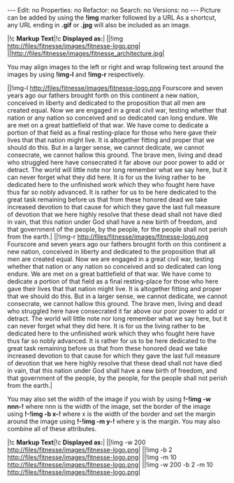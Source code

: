 ---
Edit: no
Properties: no
Refactor: no
Search: no
Versions: no
---
Picture can be added by using the '''!img''' marker followed by a URL
As a shortcut, any URL ending in '''.gif''' or '''.jpg''' will also be included as an image.

|!c '''Markup Text'''|!c '''Displayed as:'''|
|{{{!img http://files/fitnesse/images/fitnesse-logo.png}}}|!img http://files/fitnesse/images/fitnesse-logo.png|
|{{{http://files/fitnesse/images/fitnesse_architecture.jpg}}}|http://files/fitnesse/images/fitnesse_architecture.jpg|

You may align images to the left or right and wrap following text around the images by using '''!img-l''' and '''!img-r''' respectively.

|{{{!img-l (Gettysburg address)}}}|!img-l http://files/fitnesse/images/fitnesse-logo.png Fourscore and seven years ago our fathers brought forth on this continent a new nation, conceived in liberty and dedicated to the proposition that all men are created equal. Now we are engaged in a great civil war, testing whether that nation or any nation so conceived and so dedicated can long endure. We are met on a great battlefield of that war. We have come to dedicate a portion of that field as a final resting-place for those who here gave their lives that that nation might live. It is altogether fitting and proper that we should do this. But in a larger sense, we cannot dedicate, we cannot consecrate, we cannot hallow this ground. The brave men, living and dead who struggled here have consecrated it far above our poor power to add or detract. The world will little note nor long remember what we say here, but it can never forget what they did here. It is for us the living rather to be dedicated here to the unfinished work which they who fought here have thus far so nobly advanced. It is rather for us to be here dedicated to the great task remaining before us that from these honored dead we take increased devotion to that cause for which they gave the last full measure of devotion that we here highly resolve that these dead shall not have died in vain, that this nation under God shall have a new birth of freedom, and that government of the people, by the people, for the people shall not perish from the earth.|
|{{{!img-r (Gettysburg address)}}}|!img-r http://files/fitnesse/images/fitnesse-logo.png Fourscore and seven years ago our fathers brought forth on this continent a new nation, conceived in liberty and dedicated to the proposition that all men are created equal. Now we are engaged in a great civil war, testing whether that nation or any nation so conceived and so dedicated can long endure. We are met on a great battlefield of that war. We have come to dedicate a portion of that field as a final resting-place for those who here gave their lives that that nation might live. It is altogether fitting and proper that we should do this. But in a larger sense, we cannot dedicate, we cannot consecrate, we cannot hallow this ground. The brave men, living and dead who struggled here have consecrated it far above our poor power to add or detract. The world will little note nor long remember what we say here, but it can never forget what they did here. It is for us the living rather to be dedicated here to the unfinished work which they who fought here have thus far so nobly advanced. It is rather for us to be here dedicated to the great task remaining before us that from these honored dead we take increased devotion to that cause for which they gave the last full measure of devotion that we here highly resolve that these dead shall not have died in vain, that this nation under God shall have a new birth of freedom, and that government of the people, by the people, for the people shall not perish from the earth.|

You may also set the width of the image if you wish by using '''!-!img -w nnn-!''' where nnn is the width of the image, set the border of the image using '''!-!img -b x-!''' where x is the width of the border and set the margin around the image using '''!-!img -m y-!''' where y is the margin.  You may also combine all of these attributes.

|!c '''Markup Text'''|!c '''Displayed as:'''|
|{{{!img -w 200 http://files/fitnesse/images/fitnesse-logo.png}}}|!img -w 200 http://files/fitnesse/images/fitnesse-logo.png|
|{{{!img -b 2 http://files/fitnesse/images/fitnesse-logo.png}}}|!img -b 2 http://files/fitnesse/images/fitnesse-logo.png|
|{{{!img -m 10 http://files/fitnesse/images/fitnesse-logo.png}}}|!img -m 10 http://files/fitnesse/images/fitnesse-logo.png|
|{{{!img -w 200 -b 2 -m 10 http://files/fitnesse/images/fitnesse-logo.png}}}|!img -w 200 -b 2 -m 10 http://files/fitnesse/images/fitnesse-logo.png|
